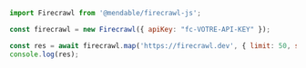 ```js Node
import Firecrawl from '@mendable/firecrawl-js';

const firecrawl = new Firecrawl({ apiKey: "fc-VOTRE-API-KEY" });

const res = await firecrawl.map('https://firecrawl.dev', { limit: 50, sitemap: 'include' });
console.log(res);
```
